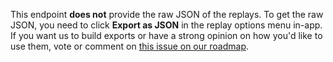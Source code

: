 This endpoint **does not** provide the raw JSON of the replays. To get the raw JSON, you need to click **Export as JSON** in the replay options menu in-app. If you want us to build exports or have a strong opinion on how you'd like to use them, vote or comment on [this issue on our roadmap](https://github.com/PostHog/posthog/issues/15164).
